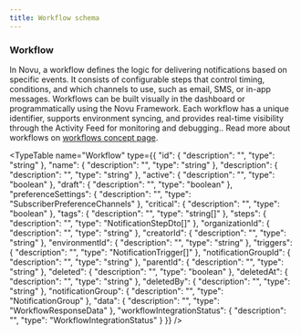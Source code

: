 ```yaml
---
title: Workflow schema
---
```


### Workflow

In Novu, a workflow defines the logic for delivering notifications based on specific events. It consists of configurable steps that control timing, conditions, and which channels to use, such as email, SMS, or in-app messages. Workflows can be built visually in the dashboard or programmatically using the Novu Framework. Each workflow has a unique identifier, supports environment syncing, and provides real-time visibility through the Activity Feed for monitoring and debugging.. Read more about workflows on [workflows concept page](/platform/concepts/workflows). 

<TypeTable name="Workflow" type={{
  "id": {
    "description": "",
    "type": "string"
  },
  "name": {
    "description": "",
    "type": "string"
  },
  "description": {
    "description": "",
    "type": "string"
  },
  "active": {
    "description": "",
    "type": "boolean"
  },
  "draft": {
    "description": "",
    "type": "boolean"
  },
  "preferenceSettings": {
    "description": "",
    "type": "SubscriberPreferenceChannels"
  },
  "critical": {
    "description": "",
    "type": "boolean"
  },
  "tags": {
    "description": "",
    "type": "string[]"
  },
  "steps": {
    "description": "",
    "type": "NotificationStepDto[]"
  },
  "organizationId": {
    "description": "",
    "type": "string"
  },
  "creatorId": {
    "description": "",
    "type": "string"
  },
  "environmentId": {
    "description": "",
    "type": "string"
  },
  "triggers": {
    "description": "",
    "type": "NotificationTrigger[]"
  },
  "notificationGroupId": {
    "description": "",
    "type": "string"
  },
  "parentId": {
    "description": "",
    "type": "string"
  },
  "deleted": {
    "description": "",
    "type": "boolean"
  },
  "deletedAt": {
    "description": "",
    "type": "string"
  },
  "deletedBy": {
    "description": "",
    "type": "string"
  },
  "notificationGroup": {
    "description": "",
    "type": "NotificationGroup"
  },
  "data": {
    "description": "",
    "type": "WorkflowResponseData"
  },
  "workflowIntegrationStatus": {
    "description": "",
    "type": "WorkflowIntegrationStatus"
  }
}} />